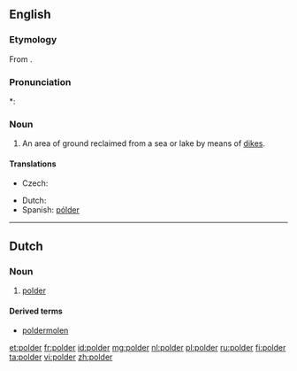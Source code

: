 ==English==

===Etymology===
From {{etyl|nl}}.

===Pronunciation===
*: {{rhymes|əʊldə(r)}}

===Noun===
{{en-noun}}

# An area of ground reclaimed from a sea or lake by means of [[dike]]s.

====Translations====
{{trans-top|area of ground reclaimed from a sea or lake by means of dikes}}
* Czech: {{t|cs|polder|m}}
{{trans-mid}}
* Dutch: {{t|nl|polder|m}}
* Spanish: [[pólder]] {{m}}
{{trans-bottom}}

----

==Dutch==
{{wikipedia|lang=nl}}

===Noun===
{{nl-noun|m|polders|poldertje}}

# [[#English|polder]]

====Derived terms====
* [[poldermolen]]

[[et:polder]]
[[fr:polder]]
[[id:polder]]
[[mg:polder]]
[[nl:polder]]
[[pl:polder]]
[[ru:polder]]
[[fi:polder]]
[[ta:polder]]
[[vi:polder]]
[[zh:polder]]